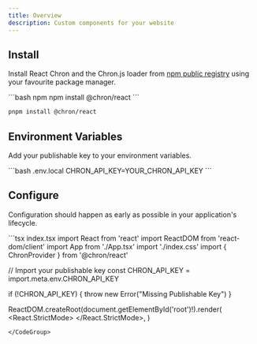 ```yaml
---
title: Overview
description: Custom components for your website
---
```


## Install

Install React Chron and the Chron.js loader from [npm public registry](https://www.npmjs.com/package/@chron/react-chron) using your favourite package manager.

<CodeGroup>
```bash npm
npm install @chron/react
```

```bash pnpm
pnpm install @chron/react
```
</CodeGroup>

## Environment Variables

Add your publishable key to your environment variables.

<CodeGroup>
```bash .env.local
CHRON_API_KEY=YOUR_CHRON_API_KEY
```
</CodeGroup>

## Configure

Configuration should happen as early as possible in your application's lifecycle.

<CodeGroup>
```tsx index.tsx
import React from 'react'
import ReactDOM from 'react-dom/client'
import App from './App.tsx'
import './index.css'
import { ChronProvider } from '@chron/react'

// Import your publishable key
const CHRON_API_KEY = import.meta.env.CHRON_API_KEY

if (!CHRON_API_KEY) {
  throw new Error("Missing Publishable Key")
}

ReactDOM.createRoot(document.getElementById('root')!).render(
  <React.StrictMode>
    <ChronProvider publishableKey={CHRON_API_KEY}>
      <App />
    </ChronProvider>
  </React.StrictMode>,
)
```
</CodeGroup>